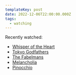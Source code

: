 ```yaml
---
templateKey: post
date: 2022-12-06T22:00:00.000Z
tags:
  - watching
---
```

Recently watched:

* [Whisper of the Heart](https://letterboxd.com/film/whisper-of-the-heart/)
* [Tokyo Godfathers](https://letterboxd.com/film/tokyo-godfathers/)
* [The Fabelmans](https://letterboxd.com/film/the-fabelmans/)
* [Melancholia](https://letterboxd.com/film/melancholia/)
* [Pinocchio](https://letterboxd.com/film/guillermo-del-toros-pinocchio/)